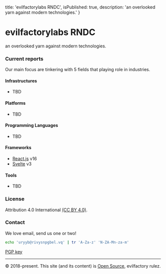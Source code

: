 
  title: 'evilfactorylabs RNDC',
  isPublished: true,
  description: 'an overlooked yarn against modern technologies.'
}


# evilfactorylabs RNDC

an overlooked yarn against modern technologies.

### Current reports

Our main focus are tinkering with 5 fields that playing role in industries.

#### Infrastructures

- TBD

#### Platforms

- TBD

#### Programming Languages

- TBD

#### Frameworks

- [React.js](/reports/react-js-16) v16
- [Svelte](/reports/svelte-3) v3

#### Tools

- TBD

### License

Attribution 4.0 International [(CC BY 4.0)](https://creativecommons.org/licenses/by/4.0/).

### Contact

We love email, send us one or two!

```bash
echo 'uryyb@rivysnpgbel.vq' | tr 'A-Za-z' 'N-ZA-Mn-za-m'
```

[PGP key](https://git.io/JeCQI)

---

&copy; 2018-present. This site (and its content) is [Open Source](https://github.com/evilfactorylabs/rndc), evilfactory rulez.
